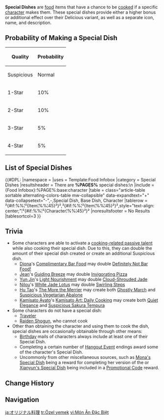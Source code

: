 {{Terminology Infobox
|image        = Cooking Character Select.png
|caption      = Cooking Menu showing [[Kujou Sara]] may make a special dish
|type         = Food
}}
'''Special Dishes''' are [[food]] items that have a chance to be [[Cooking|cooked]] if a specific [[character]] makes them. These special dishes provide either a higher bonus or additional effect over their Delicious variant, as well as a separate icon, name, and description.

==Probability of Making a Special Dish==
{| class="fandom-table"
! rowspan="2" | Quality !! colspan="3" | Probability
|-
! Suspicious !! Normal !! Delicious
|-
| 1-Star || 10% || 15% || 20%
|-
| 2-Star || 10% || 10% || 15%
|-
| 3-Star || 5% || 10% || 15%
|-
| 4-Star || 5% || 5% || 10%
|}

==List of Special Dishes==
{{#DPL:
|namespace =
|uses = Template:Food Infobox
|category = Special Dishes
|resultsheader = There are '''%PAGES%''' special dishes:\n
|include = {Food Infobox}:%PAGE%:base:character
|table = class="article-table sortable alternating-colors-table mw-collapsible" data-expandtext="+" data-collapsetext="-",-,Special Dish, Base Dish, Character
|tablerow = ²{#if:%%¦²{Item¦%%¦45}²}²,²{#if:%%¦²{Item¦%%¦45}²}²,style="text-align: center;"¦²{#if:%%¦²{Character¦%%¦45}²}²
|noresultsfooter = No Results
|tablesortcol=3
}}

==Trivia==
* Some characters are able to activate a [[Cooking#Character Bonuses|cooking-related passive talent]] while also cooking their special dish. Due to this, they can double the amount of their special dish created or create an additional Suspicious dish.
** [[Diona]]'s [[Complimentary Bar Food]] may double [[Definitely Not Bar Food!]]
** [[Jean]]'s [[Guiding Breeze]] may double [[Invigorating Pizza]]
** [[Yun Jin]]'s [[Light Nourishment]] may double [[Cloud-Shrouded Jade]]
** [[Nilou]]'s [[White Jade Lotus]] may double [[Swirling Steps]]
** [[Hu Tao]]'s [[The More the Merrier]] may create both [[Ghostly March]] and [[Suspicious Vegetarian Abalone]]
** [[Kamisato Ayato]]'s [[Kamisato Art: Daily Cooking]] may create both [[Quiet Elegance]] and [[Suspicious Sakura Tempura]]
* Some characters do not have a special dish:
** [[Traveler]]
** [[Raiden Shogun]], who cannot cook
* Other than obtaining the character and using them to cook the dish, special dishes are occasionally obtainable through other means:
** [[Birthday]] mails of characters always include at least one of their Special Dish.
** Completing a certain number of [[Hangout Event]] endings award some of the character's Special Dish.
** Uncommonly from other miscellaneous sources, such as [[Der Weisheit Letzter Schluss (Life)|Mona's Special Dish]] being a reward for completing her version of the {{Quest|Owe Mora, Pay Mora}} or [[Encompassing Gladness|Xianyun's Special Dish]] being included in a [[Promotional Code]] reward.

==Change History==
{{Change History|1.0}}

==Navigation==
{{Food Navbox|Special Dishes}}
[[Category:Food| ]]

[[ja:オリジナル料理]]
[[tr:Özel yemek]]
[[vi:Món Ăn Đặc Biệt]]